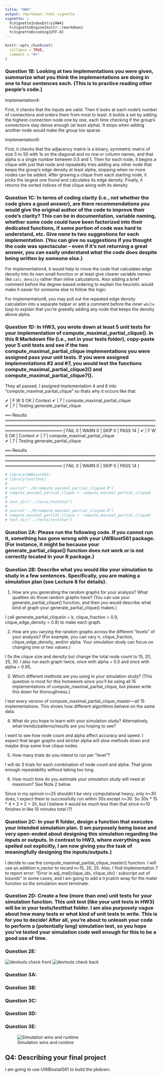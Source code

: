 ```yaml
---
title: "HW4"
output: rmarkdown::html_vignette
vignette: >
  %\VignetteIndexEntry{HW4}
  %\VignetteEngine{knitr::rmarkdown}
  %\VignetteEncoding{UTF-8}
---
```


```r
knitr::opts_chunk$set(
  collapse = TRUE,
  comment = "#>"
)
```


### Question 1B: Looking at two implementations you were given, summarize what you think the implementations are doing in one to four sentences each. (This is to practice reading other people’s code.)

Implementation4: 

First, it checks that the inputs are valid. Then it looks at each node’s number of connections and orders them from most to least. It builds a set by adding the highest-connection node one by one, each time checking if the group’s connections stay dense enough (at least alpha). It stops when adding another node would make the group too sparse.

Implementation6:

First, it checks that the adjacency matrix is a binary, symmetric matrix of size 5 to 50 with 1s on the diagonal and no row or column names, and that alpha is a single number between 0.5 and 1. Then for each node, it begins a clique with just that node and repeatedly tries adding any other node that keeps the group’s edge density at least alpha, stopping when no more nodes can be added. After growing a clique from each starting node, it picks the largest one found and calculates its edge density. Finally, it returns the sorted indices of that clique along with its density.


### Question 1C: In terms of coding clarity (i.e., not whether the code gives a good answer), are there recommendations you would give the original author of the code to improve their code’s clarity? This can be in documentation, variable naming, whether some code could have been factorized into their dedicated functions, if some portion of code was hard to understand, etc. Give none to two suggestions for each implementation. (You can give no suggestions if you thought the code was spectacular – even if it’s not returning a great answer, you can easily understand what the code does despite being written by someone else.)

For implementation4, it would help to move the code that calculates edge density into its own small function or at least give clearer variable names like `calc_density` rather than inline calculations. Also adding a brief comment before the degree-based ordering to explain the heuristic would make it easier for someone else to follow the logic.

For implementation6, you may pull out the repeated edge density calculation into a separate helper or add a comment before the inner `while` loop to explain that you’re greedily adding any node that keeps the density above alpha.

### Question 1D: In HW3, you wrote down at least 5 unit tests for your implementation of compute_maximal_partial_clique(). In this R Markdown file (i.e., not in your tests folder), copy-paste your 5 unit tests and see if the two compute_maximal_partial_clique implementations you were assigned pass your unit tests. If you were assigned implementations #2 and #7, you would test the functions compute_maximal_partial_clique2() and compute_maximal_partial_clique7().

They all passed, I assigned implementation 4 and 6 into "compute_maximal_partial_clique" so thats why it occurs like that. 

✔ | F W  S  OK | Context
✔ |          7 | compute_maximal_partial_clique                                                                                   
✔ |          7 | Testing generate_partial_clique                                                                                  

══ Results ═══════════════════════════════════════════════════════════════════════════════════════════════════════════════════════
[ FAIL 0 | WARN 0 | SKIP 0 | PASS 14 ]
✔ | F W  S  OK | Context
✔ |          7 | compute_maximal_partial_clique                                                                                   
✔ |          7 | Testing generate_partial_clique                                                                                  

══ Results ═══════════════════════════════════════════════════════════════════════════════════════════════════════════════════════
[ FAIL 0 | WARN 0 | SKIP 0 | PASS 14 ]

```r
# library(UWBiost561)
# library(testthat)
# 
# source("../R/compute_maximal_partial_clique4.R")
# compute_maximal_partial_clique <- compute_maximal_partial_clique4
# 
# test_dir("../tests/testthat")
# 
# source("../R/compute_maximal_partial_clique6.R")
# compute_maximal_partial_clique <- compute_maximal_partial_clique6
# test_dir("../tests/testthat")


```



### Question 2A: Please run the following code. If you cannot run it, something has gone wrong with your UWBiost561 package. (For instance, it might be because your generate_partial_clique() function does not work or is not correctly located in your R package.)

### Question 2B: Describe what you would like your simulation to study in a few sentences. Specifically, you are making a simulation plan (see Lecture 8 for details).

1. How are you generating the random graphs for your analysis? What qualities do those random graphs have? (You can use your generate_partial_clique() function, and then you would describe what kind of graph your generate_partial_clique() makes.)

I call generate_partial_clique(n = k, clique_fraction = 0.9, clique_edge_density = 0.9) to make each graph. 




2. How are you varying the random graphs across the different “levels” of your analysis? (For example, you can vary n, clique_fraction, clique_edge_density, and/or alpha. Your simulation study can focus on changing one or two values.)

I fix the clique size and density but change the total node count to 15, 20, 25, 30. I also run each graph twice, once with alpha = 0.5 and once with alpha = 0.95.




3. Which different methods are you using in your simulation study? (This question is moot for this homework since you’ll be using all 15 implementations of compute_maximal_partial_clique, but please write this down for thoroughness.)

I test every version of compute_maximal_partial_clique_master—all 15 implementations. This shows how different algorithms behave on the same data.

4. What do you hope to learn with your simulation study? Alternatively, what trends/patterns/results are you hoping to see?

I want to see how node count and alpha affect accuracy and speed. I expect that larger graphs and stricter alpha will slow methods down and maybe drop some true clique nodes. 

5. How many trials do you intend to run per “level”?

I will do 3 trials for each combination of node count and alpha. That gives enough repeatability without taking too long.

6. How much time do you estimate your simulation study will need at maximum? See Note 2 below.

Since in my opinion n=25 shouldn't be very computatonal heavy, only n=30 does, I expect them to successfully run within 30s except n=30. So 30s * 15 * 4 * 2 * 2 = 2h, but I believe it would be much less than that since n=10 finishes in like 10 minutes total (?)




### Question 2C: In your R folder, design a function that executes your intended simulation plan. (I am purposely being loose and very open-ended about designing this simulation regarding the inputs or outputs. In contrast to HW3, where everything was spelled out explicitly, I am now giving you the task of meaningfully designing the inputs/outputs.)

I decide to use the compute_maximal_partial_clique_master() function. I will use an addition n_vector to record n=15, 20, 25. Also, I find implementation 7 to report error: "Error in adj_mat[clique_idx, clique_idx] : subscript out of bounds" in some cases, and I am going to add a trycatch wrap for the mater function so the simulation wont terminate. 


### Question 2D: Create a few (more than one) unit tests for your simulation function. This unit test (like your unit tests in HW3) will be in your tests/testthat folder. I am also purposely vague about how many tests or what kind of unit tests to write. This is for you to decide! After all, you’re about to unleash your code to perform a (potentially long) simulation test, so you hope you’ve tested your simulation code well enough for this to be a good use of time.




### Question 2E:
![devtools check front](screenshot1.png)
![devtools check back](screenshot2.png)

### Question 3A: 

### Question 3B: 
### Question 3C:
### Question 3D: 
### Question 3E: 
![Simulation wins and runtime](simulation_plot.png)



## Q4: Describing your final project

I am going to use UWBiostat561 to build the pkdown. 
